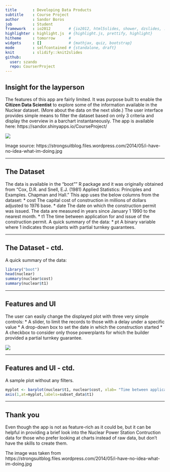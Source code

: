 ```yaml
---
title       : Developing Data Products
subtitle    : Course Project
author      : Sandor Boros
job         : Student
framework   : io2012        # {io2012, html5slides, shower, dzslides, ...}
highlighter : highlight.js  # {highlight.js, prettify, highlight}
hitheme     : tomorrow      # 
widgets     : []            # {mathjax, quiz, bootstrap}
mode        : selfcontained # {standalone, draft}
knit        : slidify::knit2slides
github:
  user: szando
  repo: CourserProject
---
```


## Insight for the layperson

The features of this app are fairly limited. It was purpose built to enable the __Citizen Data Scientist__ to explore some of the information available in the Nuclear dataset.
(More about the data on the next slide.)
The user interface provides simple means to filter the dataset based on only 3 criteria and display the overview in a barchart instantaneously.
The app is available here:  https://sandor.shinyapps.io/CourseProject/

![](assets/img/i-have-no-idea-what-im-doing_cropped.jpg)

Image source: https://strongsuitblog.files.wordpress.com/2014/05/i-have-no-idea-what-im-doing.jpg

---

## The Dataset

The data is available in the "boot"" R package and it was originally obtained from 
"Cox, D.R. and Snell, E.J. (1981) Applied Statistics: Principles and Examples. Chapman and Hall."
This app uses the below columns from the dataset:
* cost The capital cost of construction in millions of dollars adjusted to 1976 base.
* date The date on which the construction permit was issued. The data are measured in years since January 1 1990 to the nearest month.
* t1 The time between application for and issue of the construction permit.
A quick summary of the data:
* pt A binary variable where 1 indicates those plants with partial turnkey guarantees.

---

## The Dataset - ctd.

A quick summary of the data:
```r
library("boot")
head(nuclear)
summary(nuclear$cost)
summary(nuclear$t1)
```

---

## Features and UI

The user can easily change the displayed plot with three very simple controls: 
* A slider, to limit the records to those with a delay under a specific value
* A drop-down box to set the date in which the construction started
* A checkbox to consider only those powerplants for which the builder provided a partial turnkey guarantee.

![](assets/img/control_small.png)

---

## Features and UI - ctd.
A sample plot without any filters.
```r
myplot <- barplot(nuclear$t1, nuclear$cost, xlab= "Time between application for and issue of the construction permit", ylab= "Cost", col='red')
axis(1,at=myplot,labels=subset_data$t1)
```


---

## Thank you
Even though the app is not as feature-rich  as it could be, but it can be helpful in providing a brief look into the Nuclear Power Station Contruction data for those who prefer looking at charts instead of raw data, but don't have the skills to create them.

The image was taken from https://strongsuitblog.files.wordpress.com/2014/05/i-have-no-idea-what-im-doing.jpg





